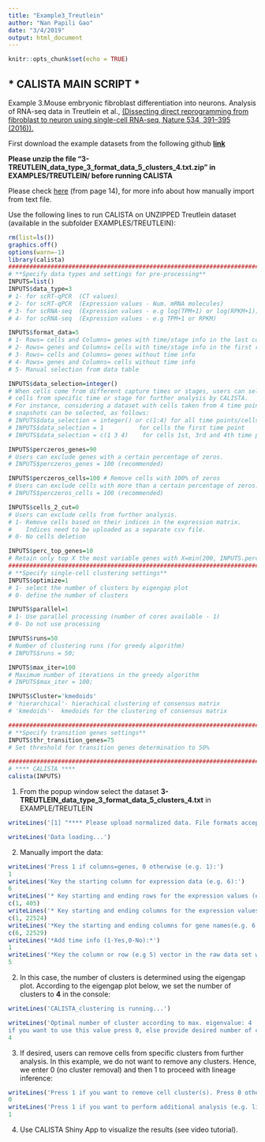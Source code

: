 ```yaml
---
title: "Example3_Treutlein"
author: "Nan Papili Gao"
date: "3/4/2019"
output: html_document
---
```


```r
knitr::opts_chunk$set(echo = TRUE)
```

## * CALISTA MAIN SCRIPT *

Example 3.Mouse embryonic fibroblast differentiation into neurons.
Analysis of RNA-seq data in Treutlein et al., [(Dissecting direct reprogramming from fibroblast to neuron using single-cell RNA-seq, Nature 534, 391–395 (2016)).](https://www.nature.com/articles/nature18323)

First download the example datasets from the following github [**link**](https://github.com/CABSEL/calista_example_data)

**Please unzip the file “3-TREUTLEIN_data_type_3_format_data_5_clusters_4.txt.zip” in EXAMPLES/TREUTLEIN/ before running CALISTA**

Please check [here](https://github.com/CABSEL/calista_R_old_v1.0.2/blob/master/CALISTA-R/1%20CALISTA_USER_MANUAL-R.pdf) (from page 14), for more info about how manually import from text file.


Use the following lines to run CALISTA on UNZIPPED Treutlein dataset (available in the subfolder EXAMPLES/TREUTLEIN):

```r
rm(list=ls())
graphics.off()
options(warn=-1)
library(calista)
##########################################################################
# **Specify data types and settings for pre-processing**
INPUTS=list()
INPUTS$data_type=3 
# 1- for scRT-qPCR  (CT values)
# 2- for scRT-qPCR  (Expression values - Num. mRNA molecules)
# 3- for scRNA-seq  (Expression values - e.g log(TPM+1) or log(RPKM+1))
# 4- for scRNA-seq  (Expression values - e.g TPM+1 or RPKM)

INPUTS$format_data=5 
# 1- Rows= cells and Columns= genes with time/stage info in the last column  
# 2- Rows= genes and Columns= cells with time/stage info in the first row
# 3- Rows= cells and Columns= genes without time info
# 4- Rows= genes and Columns= cells without time info
# 5- Manual selection from data table

INPUTS$data_selection=integer() 
# When cells come from different capture times or stages, users can select 
# cells from specific time or stage for further analysis by CALISTA. 
# For instance, considering a dataset with cells taken from 4 time points, 
# snapshots can be selected, as follows:
# INPUTS$data_selection = integer() or c(1:4) for all time points/cells 
# INPUTS$data_selection = 1          for cells the first time point
# INPUTS$data_selection = c(1 3 4)    for cells 1st, 3rd and 4th time points

INPUTS$perczeros_genes=90 
# Users can exclude genes with a certain percentage of zeros. 
# INPUTS$perczeros_genes = 100 (recommended)

INPUTS$perczeros_cells=100 # Remove cells with 100% of zeros
# Users can exclude cells with more than a certain percentage of zeros.
# INPUTS$perczeros_cells = 100 (recommended)

INPUTS$cells_2_cut=0 
# Users can exclude cells from further analysis. 
# 1- Remove cells based on their indices in the expression matrix. 
#    Indices need to be uploaded as a separate csv file. 
# 0- No cells deletion

INPUTS$perc_top_genes=10 
# Retain only top X the most variable genes with X=min(200, INPUTS.perc_top_genes * num of cells/100, num of genes)
##########################################################################
# **Specify single-cell clustering settings**
INPUTS$optimize=1 
# 1- select the number of clusters by eigengap plot
# 0- define the number of clusters 

INPUTS$parallel=1
# 1- Use parallel processing (number of cores available - 1)  
# 0- Do not use processing

INPUTS$runs=50 
# Number of clustering runs (for greedy algorithm)
# INPUTS$runs = 50; 

INPUTS$max_iter=100 
# Maximum number of iterations in the greedy algorithm 
# INPUTS$max_iter = 100; 

INPUTS$Cluster='kmedoids' 
# 'hierarchical'- hierachical clustering of consensus matrix
# 'kmedoids'-  kmedoids for the clustering of consensus matrix

##########################################################################
# **Specify transition genes settings**
INPUTS$thr_transition_genes=75 
# Set threshold for transition genes determination to 50%

##########################################################################
# **** CALISTA ****
calista(INPUTS)

```
1. From the popup window select the dataset **3-TREUTLEIN_data_type_3_format_data_5_clusters_4.txt** in EXAMPLE/TREUTLEIN
```r
writeLines('[1] "**** Please upload normalized data. File formats accepted: .txt , .xlxs , .csv ****"')

writeLines('Data loading...')
```
2. Manually import the data:
```r
writeLines('Press 1 if columns=genes, 0 otherwise (e.g. 1):')
1
writeLines('Key the starting column for expression data (e.g. 6):')
6
writeLines('* Key starting and ending rows for the expression values (e.g. 1 405):*')
c(1, 405)
writeLines('* Key starting and ending columns for the expression values (e.g. 1 22524):*')
c(1, 22524)
writeLines('*Key the starting and ending columns for gene names(e.g. 6 22529)*')
c(6, 22529)
writeLines('*Add time info (1-Yes,0-No):*')
1
writeLines('*Key the column or row (e.g 5) vector in the raw data set with time/cell stage info:*')
5
```
2. In this case, the number of clusters is determined using the eigengap plot. According to the eigengap plot below, we set the number of clusters to **4** in the console:
```r
writeLines('CALISTA_clustering is running...')

writeLines('Optimal number of cluster according to max. eigenvalue: 4 
if you want to use this value press 0, else provide desired number of cluster:')
4
```
3. If desired, users can remove cells from specific clusters from further analysis. In this example, we do not want to remove any clusters. Hence, we enter 0 (no cluster removal) and then 1 to proceed with lineage inference:
```r
writeLines('Press 1 if you want to remove cell cluster(s). Press 0 otherwise: ')
0
writeLines('Press 1 if you want to perform additional analysis (e.g. lineage inference, cell ordering) , 0 otherwise: ')
1
```
4. Use CALISTA Shiny App to visualize the results (see video tutorial).
